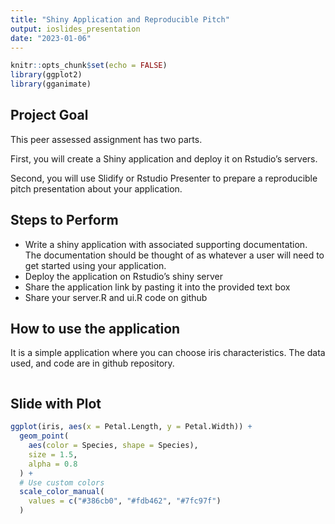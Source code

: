 ---
title: "Shiny Application and Reproducible Pitch"
output: ioslides_presentation
date: "2023-01-06"
---

```{r setup, include=FALSE}
knitr::opts_chunk$set(echo = FALSE)
library(ggplot2)
library(gganimate)
```

## Project Goal

This peer assessed assignment has two parts.

First, you will create a Shiny application and deploy it on Rstudio’s servers.

Second, you will use Slidify or Rstudio Presenter to prepare a reproducible pitch presentation about your application.

## Steps to Perform
- Write a shiny application with associated supporting documentation. The documentation should be thought of as whatever a user will need to get started using your application.
- Deploy the application on Rstudio’s shiny server
- Share the application link by pasting it into the provided text box
- Share your server.R and ui.R code on github


## How to use the application
It is a simple application where you can choose iris characteristics.
The data used, and code are in github repository.





```{r, echo = TRUE}

```

## Slide with Plot

```{r}
ggplot(iris, aes(x = Petal.Length, y = Petal.Width)) +
  geom_point(
    aes(color = Species, shape = Species),
    size = 1.5, 
    alpha = 0.8 
  ) +
  # Use custom colors
  scale_color_manual(
    values = c("#386cb0", "#fdb462", "#7fc97f")
  )
```

